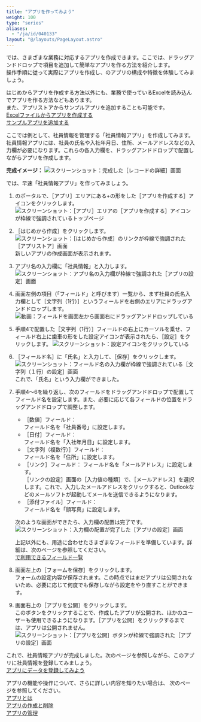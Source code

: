 ```yaml
---
title: "アプリを作ってみよう"
weight: 100
type: "series"
aliases:
  - "/ja/id/040133"
layout: "@/layouts/PageLayout.astro"
---
```




<Kintone />では、さまざまな業務に対応するアプリを作成できます。ここでは、ドラッグアンドドロップで項目を追加して簡単なアプリを作る方法を紹介します。  
操作手順に従って実際にアプリを作成し、<Kintone />のアプリの構成や特徴を体験してみましょう。

<Hint>

はじめからアプリを作成する方法以外にも、業務で使っているExcelを読み込んでアプリを作る方法などもあります。  
また、アプリストアからサンプルアプリを追加することも可能です。  
[Excelファイルからアプリを作成する](/k/ja/id/040625.html)  
[サンプルアプリを追加する](/k/ja/id/040622.html)

</Hint>

ここでは例として、社員情報を管理する「社員情報アプリ」を作成してみます。社員情報アプリには、社員の氏名や入社年月日、住所、メールアドレスなどの入力欄が必要になります。これらの各入力欄を、ドラッグアンドドロップで配置しながらアプリを作成します。

**完成イメージ：**
<Img src="/k/kintone/img-ja/add_employee_app_img08.png" alt="スクリーンショット：完成した［レコードの詳細］画面" />

では、早速「社員情報アプリ」を作ってみましょう。

1. <Kintone />のポータルで、<Wovn>［アプリ］</Wovn>エリアにある+の形をした<Wovn>［アプリを作成する］</Wovn>アイコンをクリックします。
   <Img src="/k/kintone/img-ja/add_employee_app_img01.png" alt="スクリーンショット：［アプリ］エリアの［アプリを作成する］アイコンが枠線で強調されているトップページ" />

1. <Wovn>［はじめから作成］</Wovn>をクリックします。
   <Img src="/k/kintone/img-ja/add_employee_app_img02.png" alt="スクリーンショット：［はじめから作成］のリンクが枠線で強調された［アプリストア］画面" />
  新しいアプリの作成画面が表示されます。

1. アプリ名の入力欄に「社員情報」と入力します。
   <Img src="/k/kintone/img-ja/add_employee_app_img03.png" alt="スクリーンショット：アプリ名の入力欄が枠線で強調された［アプリの設定］画面" />

1. 画面左側の項目（「フィールド」と呼びます）一覧から、まず社員の氏名入力欄として<Wovn>［文字列（1行）］</Wovn>というフィールドを右側のエリアにドラッグアンドドロップします。
   <Img src="/k/kintone/img-ja/add_employee_app_img04.gif" alt="動画：フィールドを画面左から画面右にドラッグアンドドロップしている" />

1. 手順4で配置した<Wovn>［文字列（1行）］</Wovn>フィールドの右上にカーソルを乗せ、フィールド右上に歯車の形をした設定アイコンが表示されたら、<Wovn>［設定］</Wovn>をクリックします。<Wovn></Wovn>
   <Img src="/k/kintone/img-ja/add_employee_app_img05.png" alt="スクリーンショット：設定アイコンをクリックしている" />

1. <Wovn>［フィールド名］</Wovn>に「氏名」と入力して、<Wovn>［保存］</Wovn>をクリックします。
   <Img src="/k/kintone/img-ja/add_employee_app_img06.png" alt="スクリーンショット：フィールド名の入力欄が枠線で強調されている［文字列（１行）の設定］画面" />
  これで、「氏名」という入力欄ができました。

1. 手順4～6を繰り返し、次のフィールドをドラッグアンドドロップで配置してフィールド名を設定します。また、必要に応じて各フィールドの位置をドラッグアンドドロップで調整します。  

   * <Wovn>［数値］</Wovn>フィールド：  
     フィールド名を「社員番号」に設定します。
   * <Wovn>［日付］</Wovn>フィールド：  
     フィールド名を「入社年月日」に設定します。
   * <Wovn>［文字列（複数行）］</Wovn>フィールド：  
     フィールド名を「住所」に設定します。
   * <Wovn>［リンク］</Wovn>フィールド：
     フィールド名を「メールアドレス」に設定します。  
     <Wovn>［リンクの設定］</Wovn>画面の<Wovn>［入力値の種類］</Wovn>で、<Wovn>［メールアドレス］</Wovn>を選択します。これで、入力したメールアドレスをクリックすると、Outlookなどのメールソフトが起動してメールを送信できるようになります。
   * <Wovn>［添付ファイル］</Wovn>フィールド：  
     フィールド名を「顔写真」に設定します。

   次のような画面ができたら、入力欄の配置は完了です。
   <Img src="/k/kintone/img-ja/add_employee_app_img09.png" alt="スクリーンショット：入力欄の配置が完了した［アプリの設定］画面" />

   <Note>

   上記以外にも、用途に合わせたさまざまなフィールドを準備しています。詳細は、次のページを参照してください。  
   [<Kintone />で利用できるフィールド一覧](/k/ja/id/040513.html)

   </Note>

1. 画面左上の<Wovn>［フォームを保存］</Wovn>をクリックします。  
  フォームの設定内容が保存されます。この時点ではまだアプリは公開されないため、必要に応じて何度でも保存しながら設定をやり直すことができます。

1. 画面右上の<Wovn>［アプリを公開］</Wovn>をクリックします。  
  このボタンをクリックすることで、作成したアプリが公開され、ほかのユーザーも使用できるようになります。<Wovn>［アプリを公開］</Wovn>をクリックするまでは、アプリは公開されません。
   <Img src="/k/kintone/img-ja/add_employee_app_img07.png" alt="スクリーンショット：［アプリを公開］ボタンが枠線で強調された［アプリの設定］画面" />

これで、社員情報アプリが完成しました。次のページを参照しながら、このアプリに社員情報を登録してみましょう。  
[アプリにデータを登録してみよう](/k/ja/id/040134.html)

<Hint>

アプリの機能や操作について、さらに詳しい内容を知りたい場合は、 次のページを参照してください。  
[アプリとは](/k/ja/id/040616.html)  
[アプリの作成と削除](/k/ja/id/040621.html)  
[アプリの管理](/k/ja/id/04010.html)

</Hint>
